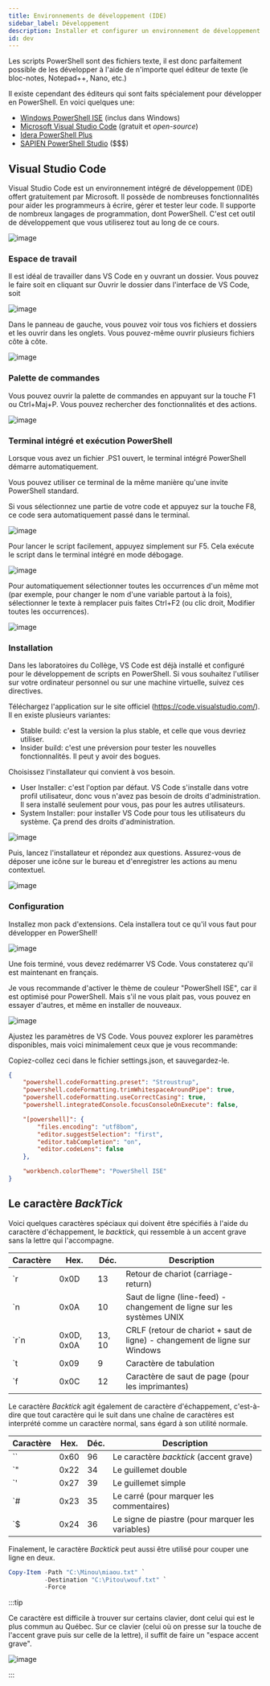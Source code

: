 ```yaml
---
title: Environnements de développement (IDE)
sidebar_label: Développement
description: Installer et configurer un environnement de développement intégré pour PowerShell
id: dev
---
```


Les scripts PowerShell sont des fichiers texte, il est donc parfaitement possible de les développer à l'aide de n'importe quel éditeur de texte (le bloc-notes, Notepad++, Nano, etc.)

Il existe cependant des éditeurs qui sont faits spécialement pour développer en PowerShell. En voici quelques une:
- [Windows PowerShell ISE](https://learn.microsoft.com/fr-ca/powershell/scripting/windows-powershell/ise/introducing-the-windows-powershell-ise?view=powershell-5.1) (inclus dans Windows)
- [Microsoft Visual Studio Code](https://code.visualstudio.com/) (gratuit et *open-source*)
- [Idera PowerShell Plus](https://www.idera.com/productssolutions/freetools/powershellplus/)
- [SAPIEN PowerShell Studio](https://www.sapien.com/software/powershell_studio) ($$$)


## Visual Studio Code

Visual Studio Code est un environnement intégré de développement (IDE) offert gratuitement par Microsoft. Il possède de nombreuses fonctionnalités pour aider les programmeurs à écrire, gérer et tester leur code. Il supporte de nombreux langages de programmation, dont PowerShell. C'est cet outil de développement que vous utiliserez tout au long de ce cours.

![image](r05_06a.png)


### Espace de travail

Il est idéal de travailler dans VS Code en y ouvrant un dossier. Vous pouvez le faire soit en cliquant sur Ouvrir le dossier dans l'interface de VS Code, soit 

![image](r05_06b.png)

Dans le panneau de gauche, vous pouvez voir tous vos fichiers et dossiers et les ouvrir dans les onglets. Vous pouvez-même ouvrir plusieurs fichiers côte à côte.

![image](r05_06c.png)


### Palette de commandes

Vous pouvez ouvrir la palette de commandes en appuyant sur la touche F1 ou Ctrl+Maj+P. Vous pouvez rechercher des fonctionnalités et des actions.

![image](r05_06d.png)


### Terminal intégré et exécution PowerShell

Lorsque vous avez un fichier .PS1 ouvert, le terminal intégré PowerShell démarre automatiquement.

Vous pouvez utiliser ce terminal de la même manière qu'une invite PowerShell standard.

Si vous sélectionnez une partie de votre code et appuyez sur la touche F8, ce code sera automatiquement passé dans le terminal.

![image](r05_06e.png)


Pour lancer le script facilement, appuyez simplement sur F5. Cela exécute le script dans le terminal intégré en mode débogage.

![image](r05_06f.png)


Pour automatiquement sélectionner toutes les occurrences d'un même mot (par exemple, pour changer le nom d'une variable partout à la fois), sélectionner le texte à remplacer puis faites Ctrl+F2 (ou clic droit, Modifier toutes les occurrences).

![image](r05_06g.png)


### Installation

Dans les laboratoires du Collège, VS Code est déjà installé et configuré pour le développement de scripts en PowerShell. Si vous souhaitez l'utiliser sur votre ordinateur personnel ou sur une machine virtuelle, suivez ces directives.

Téléchargez l'application sur le site officiel (https://code.visualstudio.com/). Il en existe plusieurs variantes:
- Stable build: c'est la version la plus stable, et celle que vous devriez utiliser.
- Insider build: c'est une préversion pour tester les nouvelles fonctionnalités. Il peut y avoir des bogues.

Choisissez l'installateur qui convient à vos besoin.

- User Installer: c'est l'option par défaut. VS Code s'installe dans votre profil utilisateur, donc vous n'avez pas besoin de droits d'administration. Il sera installé seulement pour vous, pas pour les autres utilisateurs.
- System Installer: pour installer VS Code pour tous les utilisateurs du système. Ça prend des droits d'administration.

![image](r05_06h.png)

Puis, lancez l'installateur et répondez aux questions. Assurez-vous de déposer une icône sur le bureau et d'enregistrer les actions au menu contextuel.

![image](r05_06i.png)


### Configuration

Installez mon pack d'extensions. Cela installera tout ce qu'il vous faut pour développer en PowerShell!

![image](r05_06j.png)

Une fois terminé, vous devez redémarrer VS Code. Vous constaterez qu'il est maintenant en français.

Je vous recommande d'activer le thème de couleur "PowerShell ISE", car il est optimisé pour PowerShell. Mais s'il ne vous plait pas, vous pouvez en essayer d'autres, et même en installer de nouveaux.

![image](r05_06k.png)

Ajustez les paramètres de VS Code. Vous pouvez explorer les paramètres disponibles, mais voici minimalement ceux que je vous recommande:

Copiez-collez ceci dans le fichier settings.json, et sauvegardez-le.

```json
{
    "powershell.codeFormatting.preset": "Stroustrup",
    "powershell.codeFormatting.trimWhitespaceAroundPipe": true,
    "powershell.codeFormatting.useCorrectCasing": true,
    "powershell.integratedConsole.focusConsoleOnExecute": false,

    "[powershell]": {
        "files.encoding": "utf8bom",
        "editor.suggestSelection": "first",
        "editor.tabCompletion": "on",
        "editor.codeLens": false
    },

    "workbench.colorTheme": "PowerShell ISE"   
}
```


## Le caractère *BackTick*

Voici quelques caractères spéciaux qui doivent être spécifiés à l'aide du caractère d'échappement, le *backtick*, qui ressemble à un accent grave sans la lettre qui l'accompagne.

| Caractère | Hex. | Déc. | Description |
| -- | -- | -- | -- |
| \`r | 0x0D | 13 | Retour de chariot (carriage-return) |
| \`n | 0x0A | 10 | Saut de ligne (line-feed) - changement de ligne sur les systèmes UNIX
| \`r\`n | 0x0D, 0x0A | 13, 10 | CRLF (retour de chariot + saut de ligne) - changement de ligne sur Windows |
| \`t | 0x09 | 9 | Caractère de tabulation |
| \`f | 0x0C | 12 | Caractère de saut de page (pour les imprimantes) |


Le caractère *Backtick* agit également de caractère d'échappement, c'est-à-dire que tout caractère qui le suit dans une chaîne de caractères est interprété comme un caractère normal, sans égard à son utilité normale.

| Caractère | Hex. | Déc. | Description |
| -- | -- | -- | -- |
| \`\` | 0x60 | 96 | Le caractère *backtick* (accent grave) |
| \`" | 0x22 | 34 | Le guillemet double |
| \`' | 0x27 | 39 | Le guillemet simple |
| \`# | 0x23 | 35 | Le carré (pour marquer les commentaires) |
| \`$ | 0x24 | 36 | Le signe de piastre (pour marquer les variables) |

Finalement, le caractère *Backtick* peut aussi être utilisé pour couper une ligne en deux.

```powershell
Copy-Item -Path "C:\Minou\miaou.txt" `
          -Destination "C:\Pitou\wouf.txt" `
          -Force
```


:::tip

Ce caractère est difficile à trouver sur certains clavier, dont celui qui est le plus commun au Québec. Sur ce clavier (celui où on presse sur la touche de l'accent grave puis sur celle de la lettre), il suffit de faire un "espace accent grave".

![image](r05_05a.png)

:::

